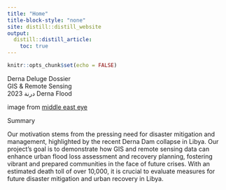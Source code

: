 ```yaml
---
title: "Home"
title-block-style: "none"
site: distill::distill_website
output: 
  distill::distill_article:
    toc: true
---
```


```r
knitr::opts_chunk$set(echo = FALSE)
```


::: {.introContainer}
Derna Deluge Dossier <br>
<span class = "subtitles"> GIS & Remote Sensing <br> 2023 درنة Derna Flood </span>
:::
image from [middle east eye]("https://www.middleeasteye.net/news/libya-floods-missed-warnings-bad-calls-derna-left-drown")

::: {.sectionContainer}
Summary
:::

::: {.paraContainer}
Our motivation stems from the pressing need for disaster mitigation and management, highlighted by the recent Derna Dam collapse in Libya. Our project's goal is to demonstrate how GIS and remote sensing data can enhance urban flood loss assessment and recovery planning, fostering vibrant and prepared communities in the face of future crises. With an estimated death toll of over 10,000, it is crucial to evaluate measures for future disaster mitigation and urban recovery in Libya.
:::